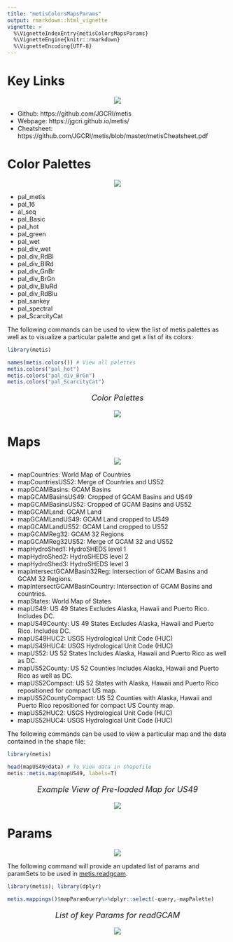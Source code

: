 ```yaml
---
title: "metisColorsMapsParams"
output: rmarkdown::html_vignette
vignette: >
  %\VignetteIndexEntry{metisColorsMapsParams}
  %\VignetteEngine{knitr::rmarkdown}
  %\VignetteEncoding{UTF-8}
---
```


<!-------------------------->
<!-------------------------->
# Key Links
<p align="center"> <img src="vignetteFigs/metisHeaderThick.PNG"></p>
<!-------------------------->
<!-------------------------->

- Github: https://github.com/JGCRI/metis
- Webpage: https://jgcri.github.io/metis/
- Cheatsheet: https://github.com/JGCRI/metis/blob/master/metisCheatsheet.pdf



<!-------------------------->
<!-------------------------->
# Color Palettes
<p align="center"> <img src="vignettefigs/metisHeaderThick.PNG"></p>
<!-------------------------->
<!-------------------------->

-	pal_metis
-	pal_16
-	al_seq
-	pal_Basic
-	pal_hot
-	pal_green
-	pal_wet
-	pal_div_wet
-	pal_div_RdBl
-	pal_div_BlRd
-	pal_div_GnBr
-	pal_div_BrGn
-	pal_div_BluRd
-	pal_div_RdBlu
-	pal_sankey
-	pal_spectral
-	pal_ScarcityCat


The following commands can be used to view the list of metis palettes as well as to visualize a particular palette and get a list of its colors:

```r
library(metis)

names(metis.colors()) # View all palettes
metis.colors("pal_hot")
metis.colors("pal_div_BrGn")
metis.colors("pal_ScarcityCat")

```  

<p align="center" style="font-size:18px;"> *Color Palettes* </p>
<p align="center"> <img src="vignetteFigs/colorsMapsParams_colorPalettes.PNG"></p>


<!-------------------------->
<!-------------------------->
# Maps
<p align="center"> <img src="vignettefigs/metisHeaderThick.PNG"></p>
<!-------------------------->
<!-------------------------->

- mapCountries:                           World Map of Countries
- mapCountriesUS52:                       Merge of Countries and US52
- mapGCAMBasins:                          GCAM Basins
- mapGCAMBasinsUS49:                      Cropped of GCAM Basins and US49
- mapGCAMBasinsUS52:                      Cropped of GCAM Basins and US52
- mapGCAMLand:                            GCAM Land
- mapGCAMLandUS49:                        GCAM Land cropped to US49
- mapGCAMLandUS52:                        GCAM Land cropped to US52
- mapGCAMReg32:                           GCAM 32 Regions
- mapGCAMReg32US52:                       Merge of GCAM 32 and US52
- mapHydroShed1:                          HydroSHEDS level 1
- mapHydroShed2:                          HydroSHEDS level 2
- mapHydroShed3:                          HydroSHEDS level 3
- mapIntersectGCAMBasin32Reg:             Intersection of GCAM Basins and GCAM 32 Regions.
- mapIntersectGCAMBasinCountry:           Intersection of GCAM Basins and countries.
- mapStates:                              World Map of States
- mapUS49:                                US 49 States Excludes Alaska, Hawaii and Puerto Rico. Includes DC.
- mapUS49County:                          US 49 States Excludes Alaska, Hawaii and Puerto Rico. Includes DC.
- mapUS49HUC2:                            USGS Hydrological Unit Code (HUC)
- mapUS49HUC4:                            USGS Hydrological Unit Code (HUC)
- mapUS52:                                US 52 States Includes Alaska, Hawaii and Puerto Rico as well as DC.
- mapUS52County:                          US 52 Counties Includes Alaska, Hawaii and Puerto Rico as well as DC.
- mapUS52Compact:                                US 52 States with Alaska, Hawaii and Puerto Rico repositioned for compact US map.
- mapUS52CountyCompact:                          US 52 Counties with Alaska, Hawaii and Puerto Rico repositioned for compact US County map.
- mapUS52HUC2:                            USGS Hydrological Unit Code (HUC)
- mapUS52HUC4:                            USGS Hydrological Unit Code (HUC)

The following commands can be used to view a particular map and the data contained in the shape file:


```r
library(metis)

head(mapUS49@data) # To View data in shapefile
metis::metis.map(mapUS49, labels=T)

```

<p align="center" style="font-size:18px;"> *Example View of Pre-loaded Map for US49* </p>
<p align="center"> <img src="vignetteFigs/map.PNG"></p>

<!-------------------------->
<!-------------------------->
# Params
<p align="center"> <img src="vignettefigs/metisHeaderThick.PNG"></p>
<!-------------------------->
<!-------------------------->

The following command will provide an updated list of params and paramSets to be used in [metis.readgcam](https://jgcri.github.io/metis/articles/vignette_metis.readgcam.html).

```r
library(metis); library(dplyr)

metis.mappings()$mapParamQuery%>%dplyr::select(-query,-mapPalette)

```

<p align="center" style="font-size:18px;"> *List of key Params for readGCAM* </p>
<p align="center"> <img src="vignettefigs/colorsMapsParams_paramsList.PNG"></p>

